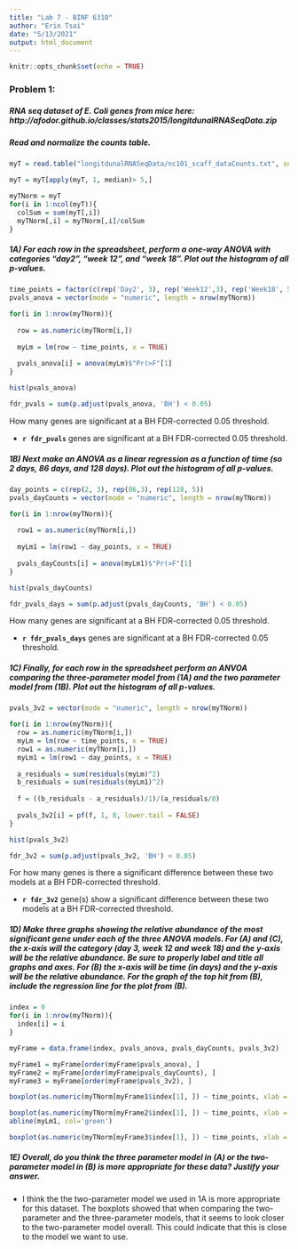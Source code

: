 ```yaml
---
title: "Lab 7 - BINF 6310"
author: "Erin Tsai"
date: "5/13/2021"
output: html_document
---
```


```r
knitr::opts_chunk$set(echo = TRUE)
```

### Problem 1: 
##### RNA seq dataset of E. Coli genes from mice here: http://afodor.github.io/classes/stats2015/longitdunalRNASeqData.zip
##### Read and normalize the counts table.
```r
myT = read.table("longitdunalRNASeqData/nc101_scaff_dataCounts.txt", sep = "\t", header = TRUE, row.names = 1)

myT = myT[apply(myT, 1, median)> 5,]

myTNorm = myT
for(i in 1:ncol(myT)){
  colSum = sum(myT[,i])
  myTNorm[,i] = myTNorm[,i]/colSum
}

```

##### 1A) For each row in the spreadsheet, perform a one-way ANOVA with categories "day2", "week 12", and "week 18". Plot out the histogram of all p-values. 

```r
time_points = factor(c(rep('Day2', 3), rep('Week12',3), rep('Week18', 5)))
pvals_anova = vector(mode = "numeric", length = nrow(myTNorm))

for(i in 1:nrow(myTNorm)){
  
  row = as.numeric(myTNorm[i,])
  
  myLm = lm(row ~ time_points, x = TRUE)
  
  pvals_anova[i] = anova(myLm)$"Pr(>F"[1]
}

hist(pvals_anova)

fdr_pvals = sum(p.adjust(pvals_anova, 'BH') < 0.05)

```

How many genes are significant at a BH FDR-corrected 0.05 threshold.

* **`r fdr_pvals`** genes are significant at a BH FDR-corrected 0.05 threshold.

##### 1B) Next make an ANOVA as a linear regression as a function of time (so 2 days, 86 days, and 128 days). Plot out the histogram of all p-values.

```r
day_points = c(rep(2, 3), rep(86,3), rep(128, 5))
pvals_dayCounts = vector(mode = "numeric", length = nrow(myTNorm))

for(i in 1:nrow(myTNorm)){
  
  row1 = as.numeric(myTNorm[i,])
  
  myLm1 = lm(row1 ~ day_points, x = TRUE)
  
  pvals_dayCounts[i] = anova(myLm1)$"Pr(>F"[1]
}

hist(pvals_dayCounts)

fdr_pvals_days = sum(p.adjust(pvals_dayCounts, 'BH') < 0.05)

```

How many genes are significant at a BH FDR-corrected 0.05 threshold.

* **`r fdr_pvals_days`** genes are significant at a BH FDR-corrected 0.05 threshold.

##### 1C) Finally, for each row in the spreadsheet perform an ANVOA comparing the three-parameter model from (1A) and the two parameter model from (1B).  Plot out the histogram of all p-values.

```r
pvals_3v2 = vector(mode = "numeric", length = nrow(myTNorm))

for(i in 1:nrow(myTNorm)){
  row = as.numeric(myTNorm[i,])
  myLm = lm(row ~ time_points, x = TRUE)
  row1 = as.numeric(myTNorm[i,])
  myLm1 = lm(row1 ~ day_points, x = TRUE)
  
  a_residuals = sum(residuals(myLm)^2)
  b_residuals = sum(residuals(myLm1)^2)
  
  f = ((b_residuals - a_residuals)/1)/(a_residuals/8)
  
  pvals_3v2[i] = pf(f, 1, 8, lower.tail = FALSE)
}

hist(pvals_3v2)

fdr_3v2 = sum(p.adjust(pvals_3v2, 'BH') < 0.05)

```

For how many genes is there a significant difference between these two models at a BH FDR-corrected threshold. 

* **`r fdr_3v2`** gene(s) show a significant difference between these two models at a BH FDR-corrected threshold.

##### 1D) Make three graphs showing the relative abundance of the most significant gene under each of the three ANOVA models.  For (A) and (C), the x-axis will the category (day 3, week 12 and week 18) and the y-axis will be the relative abundance.  Be sure to properly label and title all graphs and axes.  For (B) the x-axis will be time (in days) and the y-axis will be the relative abundance. For the graph of the top hit from (B), include the regression line for the plot from (B).

```r
index = 0
for(i in 1:nrow(myTNorm)){
  index[i] = i
}

myFrame = data.frame(index, pvals_anova, pvals_dayCounts, pvals_3v2)

myFrame1 = myFrame[order(myFrame$pvals_anova), ]
myFrame2 = myFrame[order(myFrame$pvals_dayCounts), ]
myFrame3 = myFrame[order(myFrame$pvals_3v2), ]

boxplot(as.numeric(myTNorm[myFrame1$index[1], ]) ~ time_points, xlab = "Time Points", ylab = "Relative Abundance", main = "One Way ANOVA P-Values")

boxplot(as.numeric(myTNorm[myFrame2$index[1], ]) ~ time_points, xlab = "Time (in Days)", ylab = "Relative Abundance", main = "ANOVA Lin Reg P-Values")
abline(myLm1, col='green')

boxplot(as.numeric(myTNorm[myFrame3$index[1], ]) ~ time_points, xlab = "Time Points", ylab = "Relative Abundance", main = c(("ANOVA Comparisons 2-Parameter"), ("vs. 3-parameter P-values")))

```


##### 1E) Overall, do you think the three parameter model in (A) or the two-parameter model in (B) is more appropriate for these data?  Justify your answer.

* I think the the two-parameter model we used in 1A is more appropriate for this dataset. The boxplots showed that when comparing the two-parameter and the three-parameter models, that it seems to look closer to the two-parameter model overall. This could indicate that this is close to the model we want to use. 





